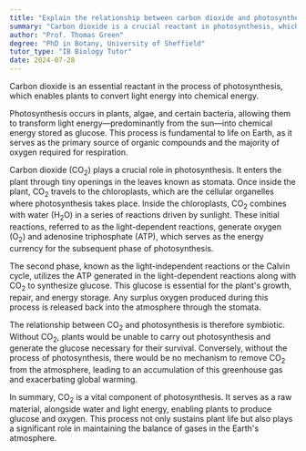 ```yaml
---
title: "Explain the relationship between carbon dioxide and photosynthesis"
summary: "Carbon dioxide is a crucial reactant in photosynthesis, which plants use to convert light energy into chemical energy."
author: "Prof. Thomas Green"
degree: "PhD in Botany, University of Sheffield"
tutor_type: "IB Biology Tutor"
date: 2024-07-28
---
```


Carbon dioxide is an essential reactant in the process of photosynthesis, which enables plants to convert light energy into chemical energy.

Photosynthesis occurs in plants, algae, and certain bacteria, allowing them to transform light energy—predominantly from the sun—into chemical energy stored as glucose. This process is fundamental to life on Earth, as it serves as the primary source of organic compounds and the majority of oxygen required for respiration.

Carbon dioxide (CO$_2$) plays a crucial role in photosynthesis. It enters the plant through tiny openings in the leaves known as stomata. Once inside the plant, CO$_2$ travels to the chloroplasts, which are the cellular organelles where photosynthesis takes place. Inside the chloroplasts, CO$_2$ combines with water (H$_2$O) in a series of reactions driven by sunlight. These initial reactions, referred to as the light-dependent reactions, generate oxygen (O$_2$) and adenosine triphosphate (ATP), which serves as the energy currency for the subsequent phase of photosynthesis.

The second phase, known as the light-independent reactions or the Calvin cycle, utilizes the ATP generated in the light-dependent reactions along with CO$_2$ to synthesize glucose. This glucose is essential for the plant's growth, repair, and energy storage. Any surplus oxygen produced during this process is released back into the atmosphere through the stomata.

The relationship between CO$_2$ and photosynthesis is therefore symbiotic. Without CO$_2$, plants would be unable to carry out photosynthesis and generate the glucose necessary for their survival. Conversely, without the process of photosynthesis, there would be no mechanism to remove CO$_2$ from the atmosphere, leading to an accumulation of this greenhouse gas and exacerbating global warming.

In summary, CO$_2$ is a vital component of photosynthesis. It serves as a raw material, alongside water and light energy, enabling plants to produce glucose and oxygen. This process not only sustains plant life but also plays a significant role in maintaining the balance of gases in the Earth's atmosphere.
    